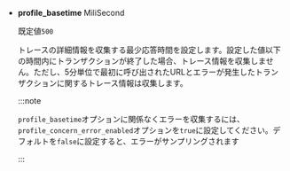 - **profile_basetime** <span class='type'>MiliSecond</span>

  既定値`500`

  トレースの詳細情報を収集する最少応答時間を設定します。設定した値以下の時間内にトランザクションが終了した場合、トレース情報を収集しません。ただし、5分単位で最初に呼び出されたURLとエラーが発生したトランザクションに関するトレース情報は収集します。

  :::note

  `profile_basetime`オプションに関係なくエラーを収集するには、`profile_concern_error_enabled`オプションを`true`に設定してください。デフォルトを`false`に設定すると、エラーがサンプリングされます

  :::
